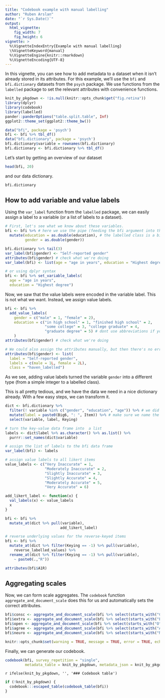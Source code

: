 ```yaml
---
title: "Codebook example with manual labelling"
author: "Ruben Arslan"
date: "`r Sys.Date()`"
output:
  html_vignette:
    fig_width: 7
    fig_height: 6
vignette: >
  %\VignetteIndexEntry{Example with manual labelling}
  \%VignetteKeyword{manual}
  %\VignetteEngine{knitr::rmarkdown}
  %\VignetteEncoding{UTF-8}
---
```



In this vignette, you can see how to add metadata to a dataset when it isn't already 
stored in its attributes. For this example, we'll use the `bfi` and `bfi.dictionary`
datasets from the `psych` package. We use functions from the `labelled` package
to set the relevant attributes with convenience functions.


```r
knit_by_pkgdown <- !is.null(knitr::opts_chunk$get("fig.retina"))
library(dplyr)
library(codebook)
library(labelled)
pander::panderOptions("table.split.table", Inf)
ggplot2::theme_set(ggplot2::theme_bw())

data("bfi", package = 'psych')
bfi <- bfi %>% tbl_df()
data("bfi.dictionary", package = 'psych')
bfi.dictionary$variable = rownames(bfi.dictionary)
bfi.dictionary <- bfi.dictionary %>% tbl_df()
```

Let's start by getting an overview of our dataset
```r
head(bfi, 20)
```

and our data dictionary.
```r
bfi.dictionary
```

## How to add variable and value labels
Using the `var_label` function from the `labelled` package, we can easily assign
a label to a variable (or a list of labels to a dataset).

```r
# First, let's see what we know about these variables.
bfi <- bfi %>% # here we use the pipe (feeding the bfi argument into the pipe)
  mutate(education = as.double(education), # the labelled class is a bit picky and doesn't like integers
         gender = as.double(gender))

bfi.dictionary %>% tail(3)
var_label(bfi$gender) <- "Self-reported gender"
attributes(bfi$gender) # check what we're doing
var_label(bfi) <- list(age = "age in years", education = "Highest degree")

# or using dplyr syntax
bfi <- bfi %>% set_variable_labels(
  age = "age in years", 
  education = "Highest degree")
```

Now, we saw that the value labels were encoded in the variable label. This is not
what we want. Instead, we assign value labels.
```r
bfi <- bfi %>% 
  add_value_labels(
    gender = c("male" = 1, "female" = 2),
    education = c("in high school" = 1, "finished high school" = 2,
                  "some college" = 3, "college graduate" = 4, 
                  "graduate degree" = 5) # dont use abbreviations if you can avoid it
    )
attributes(bfi$gender) # check what we're doing

# We could also assign the attributes manually, but then there's no error checking.
attributes(bfi$gender) <- list(
  label = "Self-reported gender", 
  labels = c(male = 1L, female = 2L), 
  class = "haven_labelled")
```

As we see, adding value labels turned the variable `gender` into a different type (from
a simple integer to a labelled class).

This is all pretty tedious, and we have the data we need in a nice dictionary 
already. With a few easy steps, we can transform it.

```r
dict <- bfi.dictionary %>% 
  filter(! variable %in% c("gender", "education", "age")) %>% # we did those already
  mutate(label = paste0(Big6, ": ", Item)) %>% # make sure we name the construct in the label
  select(variable, label, Keying)

# turn the key-value data frame into  a list
labels <- dict$label %>% as.character() %>% as.list() %>% 
  purrr::set_names(dict$variable)

# assign the list of labels to the bfi data frame
var_label(bfi) <- labels

# assign value labels to all likert items
value_labels <- c("Very Inaccurate" = 1, 
                  "Moderately Inaccurate" = 2, 
                  "Slightly Inaccurate" = 3,
                  "Slightly Accurate" = 4,
                  "Moderately Accurate" = 5,
                  "Very Accurate" = 6)

add_likert_label <- function(x) {
  val_labels(x) <- value_labels
  x
}

bfi <- bfi %>% 
  mutate_at(dict %>% pull(variable), 
                         add_likert_label)

# reverse underlying values for the reverse-keyed items
bfi <- bfi %>% 
  mutate_at(dict %>% filter(Keying == -1) %>% pull(variable), 
    reverse_labelled_values) %>% 
  rename_at(dict %>% filter(Keying == -1) %>% pull(variable), 
    ~ paste0(.,"R"))

attributes(bfi$A1R)
```

## Aggregating scales

Now, we can form scale aggregates. The `codebook` function `aggregate_and_document_scale`
does this for us and automatically sets the correct attributes.

```r
bfi$consc <- aggregate_and_document_scale(bfi %>% select(starts_with("C")))
bfi$extra <- aggregate_and_document_scale(bfi %>% select(starts_with("E", ignore.case = F)))
bfi$open <- aggregate_and_document_scale(bfi %>% select(starts_with("O")))
bfi$agree <- aggregate_and_document_scale(bfi %>% select(starts_with("A", ignore.case = F)))
bfi$neuro <- aggregate_and_document_scale(bfi %>% select(starts_with("N")))
```

```r
knitr::opts_chunk$set(warning = TRUE, message = TRUE, error = TRUE, echo = FALSE)
```


Finally, we can generate our codebook.

```r
codebook(bfi, survey_repetition = "single",
         metadata_table = knit_by_pkgdown, metadata_json = knit_by_pkgdown)
```


`r ifelse(knit_by_pkgdown, '', '### Codebook table')`

```r
if (!knit_by_pkgdown) {
  codebook:::escaped_table(codebook_table(bfi))
}
```

